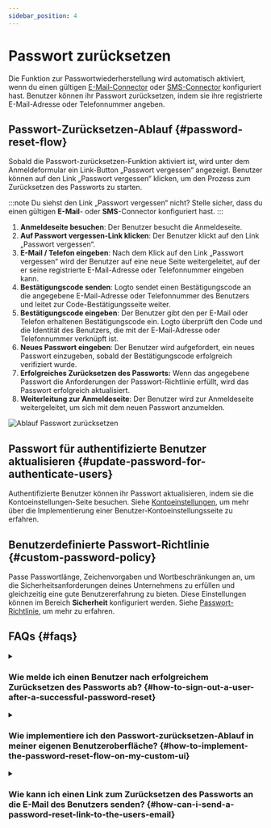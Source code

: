```yaml
---
sidebar_position: 4
---
```


# Passwort zurücksetzen

Die Funktion zur Passwortwiederherstellung wird automatisch aktiviert, wenn du einen gültigen [E-Mail-Connector](/connectors/email-connectors) oder [SMS-Connector](/connectors/sms-connectors) konfiguriert hast. Benutzer können ihr Passwort zurücksetzen, indem sie ihre registrierte E-Mail-Adresse oder Telefonnummer angeben.

## Passwort-Zurücksetzen-Ablauf \{#password-reset-flow}

Sobald die Passwort-zurücksetzen-Funktion aktiviert ist, wird unter dem Anmeldeformular ein Link-Button „Passwort vergessen“ angezeigt. Benutzer können auf den Link „Passwort vergessen“ klicken, um den Prozess zum Zurücksetzen des Passworts zu starten.

:::note
Du siehst den Link „Passwort vergessen“ nicht? Stelle sicher, dass du einen gültigen **E-Mail**- oder **SMS**-Connector konfiguriert hast.
:::

1. **Anmeldeseite besuchen**: Der Benutzer besucht die Anmeldeseite.
2. **Auf Passwort vergessen-Link klicken**: Der Benutzer klickt auf den Link „Passwort vergessen“.
3. **E-Mail / Telefon eingeben**: Nach dem Klick auf den Link „Passwort vergessen“ wird der Benutzer auf eine neue Seite weitergeleitet, auf der er seine registrierte E-Mail-Adresse oder Telefonnummer eingeben kann.
4. **Bestätigungscode senden**: Logto sendet einen Bestätigungscode an die angegebene E-Mail-Adresse oder Telefonnummer des Benutzers und leitet zur Code-Bestätigungsseite weiter.
5. **Bestätigungscode eingeben**: Der Benutzer gibt den per E-Mail oder Telefon erhaltenen Bestätigungscode ein. Logto überprüft den Code und die Identität des Benutzers, die mit der E-Mail-Adresse oder Telefonnummer verknüpft ist.
6. **Neues Passwort eingeben**: Der Benutzer wird aufgefordert, ein neues Passwort einzugeben, sobald der Bestätigungscode erfolgreich verifiziert wurde.
7. **Erfolgreiches Zurücksetzen des Passworts:** Wenn das angegebene Passwort die Anforderungen der Passwort-Richtlinie erfüllt, wird das Passwort erfolgreich aktualisiert.
8. **Weiterleitung zur Anmeldeseite**: Der Benutzer wird zur Anmeldeseite weitergeleitet, um sich mit dem neuen Passwort anzumelden.

<img src="/img/assets/reset-password.png" alt="Ablauf Passwort zurücksetzen" />

## Passwort für authentifizierte Benutzer aktualisieren \{#update-password-for-authenticate-users}

Authentifizierte Benutzer können ihr Passwort aktualisieren, indem sie die Kontoeinstellungen-Seite besuchen. Siehe [Kontoeinstellungen](/end-user-flows/account-settings/), um mehr über die Implementierung einer Benutzer-Kontoeinstellungsseite zu erfahren.

## Benutzerdefinierte Passwort-Richtlinie \{#custom-password-policy}

Passe Passwortlänge, Zeichenvorgaben und Wortbeschränkungen an, um die Sicherheitsanforderungen deines Unternehmens zu erfüllen und gleichzeitig eine gute Benutzererfahrung zu bieten. Diese Einstellungen können im Bereich **Sicherheit** konfiguriert werden. Siehe [Passwort-Richtlinie](/security/password-policy), um mehr zu erfahren.

## FAQs \{#faqs}

<details>
  <summary>

### Wie melde ich einen Benutzer nach erfolgreichem Zurücksetzen des Passworts ab? \{#how-to-sign-out-a-user-after-a-successful-password-reset}

</summary>

Abonniere das `PostResetPassword` [Webhook-Ereignis](/developers/webhooks/webhooks-events#user-interaction-hook-events), um eine Benachrichtigung zu erhalten, wenn ein Benutzer sein Passwort erfolgreich zurückgesetzt hat. Du kannst dann eine [Abmeldung](/end-user-flows/sign-out) auslösen, um die aktuelle Sitzung des Benutzers ungültig zu machen und ihn zur Anmeldeseite weiterzuleiten.

</details>

<details>
  <summary>

### Wie implementiere ich den Passwort-zurücksetzen-Ablauf in meiner eigenen Benutzeroberfläche? \{#how-to-implement-the-password-reset-flow-on-my-custom-ui}

</summary>

Du kannst deinen eigenen Passwort-zurücksetzen-Ablauf implementieren, indem du die Logto **Management API** und **Account API** verwendest. Siehe [Kontoeinstellungen](/end-user-flows/account-settings/) für weitere Details.

</details>

<details>
  <summary>

### Wie kann ich einen Link zum Zurücksetzen des Passworts an die E-Mail des Benutzers senden? \{#how-can-i-send-a-password-reset-link-to-the-users-email}

</summary>

Du kannst einen selbst gehosteten Endpunkt zum Zurücksetzen des Passworts erstellen und das Logto SDK verwenden, um eine Anmeldeanfrage mit [`first_screen`](/end-user-flows/authentication-parameters/first-screen) auf `reset-password` zu initiieren. Dadurch wird der Benutzer nahtlos zur Passwort-zurücksetzen-Seite weitergeleitet.

</details>
